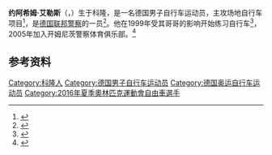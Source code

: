 {{NoteTA|G1=Sports}}
{{Infobox cyclist
| name = 约阿希姆·艾勒斯
| image = 2017 UEC Track Elite European Championships 245.jpg
| image_size = 
| caption = 摄于2017年
| nickname = 
| birth_date = {{birth date and age|1990|4|2|df=yes}}
| birth_place = {{FRG}}[[科隆|科隆]]
| death_date = 
| death_place = 
| height = {{convert|1.85|m|ftin|abbr=on}}
| weight = {{convert|90|kg|lb|abbr=on}}
| currentteam = 
| discipline = [[场地自行车|场地自行车]]
| ridertype = 
| amateuryears1 = 
| amateurteam1 = 
| amateuryears2 = 
| amateurteam2 = 
| proyears1 = 
| proteam1 = 
| proyears2 = 
| proteam2 = 
| majorwins = 
| show-medals = yes
| medaltemplates = 
{{MedalSport|男子[[自行车|自行车]]}}
{{MedalCountry|{{GER}}}}
{{MedalCompetition|[[世界场地自行车锦标赛|世界场地自行车锦标赛]]}}
{{MedalGold|[[2016年世界自由車場地錦標賽|2016 伦敦]]|1公里计时赛}}
{{MedalGold|2016 伦敦|竞轮赛}}
{{MedalSilver|[[2014年世界自由車場地錦標賽|2014 卡利]]|1公里计时赛}}
{{MedalSilver|[[2015年世界自由車場地錦標賽|2015 伊夫林]]|1公里计时赛}}
{{MedalBronze|[[2013年世界場地單車錦標賽|2013 明斯克]]|1公里计时赛}}
{{MedalBronze|2015 伊夫林|团体竞速赛}}
{{MedalBronze|2016 伦敦|团体竞速赛}}
{{MedalCompetition|欧洲场地自行车锦标赛}}
{{MedalGold|2012 帕内韦日斯|团体竞速赛}}
{{MedalGold|2014 瓜德罗普|团体竞速赛}}
{{MedalGold|2014 瓜德罗普|竞轮赛}}
{{MedalSilver|2012 帕内韦日斯|竞轮赛}}
{{MedalSilver|2014 瓜德罗普|1公里计时赛}}
{{MedalSilver|2015 格伦兴|1公里计时赛}}
{{MedalSilver|2017 柏林|团体竞速赛}}
{{MedalSilver|2017 柏林|1公里计时赛}}
{{MedalSilver|2018 格拉斯哥|1公里计时赛}}
{{MedalBronze|2015 格伦兴|团体竞速赛}}
{{MedalBronze|2018 格拉斯哥|团体竞速赛}}
}}
'''约阿希姆·艾勒斯'''（{{lang-de|Joachim Eilers}}，{{bd|1990年|4月2日||}}）生于科隆，是一名德国男子自行车运动员，主攻场地自行车项目<ref>{{cite web|url=https://www.sports-reference.com/olympics/athletes/ei/joachim-eilers-1.html|title=Joachim Eilers|work=Sport Reference|accessdate=2020-09-26|archiveurl=https://web.archive.org/web/20171116040153/https://www.sports-reference.com/olympics/athletes/ei/joachim-eilers-1.html|archivedate=2017-11-16}}</ref>，是[[德国联邦警察|德国联邦警察]]的一员<ref>{{cite web|url=https://www.teamdeutschland.de/athleten/details/joachim-eilers|title=Joachim Eilers|work={{lang|de|Team Deutschland}}|accessdate=2020-09-26|archiveurl=https://web.archive.org/web/20200201143402/https://www.teamdeutschland.de/athleten/details/joachim-eilers|archivedate=2020-02-01}}</ref>。他在1999年受其哥哥的影响开始练习自行车<ref>{{cite web|url=http://www.bdr-medienservice.de/nachrichten/eilers-beyer-vergroessern-medaillensammlung|script-title=de:Eilers und Beyer vergrößern Medaillensammlung|work={{lang|de|Bund Deutscher Radfahrer Medienservice}}|date=2015-02-20|accessdate=2020-09-26|archiveurl=https://web.archive.org/web/20160821104803/http://www.bdr-medienservice.de/nachrichten/eilers-beyer-vergroessern-medaillensammlung|archivedate=2016-08-21}}</ref>，2005年加入开姆尼茨警察体育俱乐部。<ref>{{cite web|url=http://joachimeilers.de/biografie/|script-title=de:Bio so fing alles an|website=joachimeilers.de|accessdate=2020-09-26|archiveurl=https://archive.is/fSY42|archivedate=2020-09-24}}</ref>

==参考资料==
{{reflist}}

{{Authority control}}

{{DEFAULTSORT:Eilers, Joachim}}
[[Category:科隆人|Category:科隆人]]
[[Category:德国男子自行车运动员|Category:德国男子自行车运动员]]
[[Category:德国奥运自行车运动员|Category:德国奥运自行车运动员]]
[[Category:2016年夏季奧林匹克運動會自由車選手|Category:2016年夏季奧林匹克運動會自由車選手]]